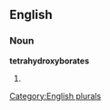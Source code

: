 
==English==

===Noun===
'''tetrahydroxyborates'''

# {{plural of|[[tetrahydroxyborate]]}}

[[Category:English plurals]]